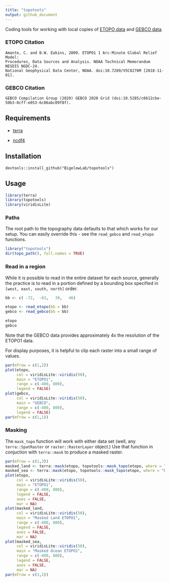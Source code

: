 ```yaml
---
title: "topotools"
output: github_document
---
```


Coding tools for working with local copies of [ETOPO data](https://ngdc.noaa.gov/mgg/global/) and [GEBCO data](https://www.gebco.net).

### ETOPO Citation
```
Amante, C. and B.W. Eakins, 2009. ETOPO1 1 Arc-Minute Global Relief Model:
Procedures, Data Sources and Analysis. NOAA Technical Memorandum NESDIS NGDC-24.
National Geophysical Data Center, NOAA. doi:10.7289/V5C8276M [2018-11-01].
```

### GEBCO Citation

```
GEBCO Compilation Group (2020) GEBCO 2020 Grid (doi:10.5285/c6612cbe-50b3-0cff-e053-6c86abc09f8f).
```

## Requirements

+ [terra](https://CRAN.R-project.org/package=terra)

+ [ncdf4](https://CRAN.R-project.org/package=ncdf4)

## Installation

```
devtools::install_github("BigelowLab/topotools")
```

## Usage

```r
library(terra)
library(topotools)
library(viridisLite)
```

### Paths

The root path to the topography data defaults to that which works for our setup. You can easily override this - see the `read_gebco` and `read_etopo` functions. 
``` r
library("topotools")
dir(topo_path(), full.names = TRUE)
```

### Read in a region

While it is possible to read in the entire dataset for each source, generally the practice is to read in a portion defined by a bounding box specified in `[west, east, south, north]` order.

```r
bb <- c( -72,  -63,   39,   46)

etopo <- read_etopo(bb = bb)
gebco <- read_gebco(bb = bb)

etopo
gebco
```
Note that the GEBCO data provides approximately 4x the resolution of the ETOPO1 data.

For display purposes, it is helpful to clip each raster into a small range of values.

```r
par(mfrow = c(1,2))
plot(etopo, 
     col = viridisLite::viridis(50), 
     main = "ETOPO1", 
     range = c(-400, 800), 
     legend = FALSE)
plot(gebco, 
     col = viridisLite::viridis(50), 
     main = "GEBCO", 
     range = c(-400, 800), 
     legend = FALSE)
par(mfrow = c(1,1))
```
### Masking

The `mask_topo` function will work with either data set (well, any `terra::SpatRaster` or `raster::RasterLayer` object.)  Use that function in conjuction with `terra::mask` to produce a masked raster.

```r
par(mfrow = c(1,3))
masked_land <- terra::mask(etopo, topotools::mask_topo(etopo, where = "above"))
masked_sea <- terra::mask(etopo, topotools::mask_topo(etopo, where = "below"))
plot(etopo, 
     col = viridisLite::viridis(50), 
     main = "ETOPO1", 
     range = c(-400, 800), 
     legend = FALSE,
     axes = FALSE,
     mar = NA)
plot(masked_land, 
     col = viridisLite::viridis(50), 
     main = "Masked Land ETOPO1", 
     range = c(-400, 800), 
     legend = FALSE,
     axes = FALSE,
     mar = NA)
plot(masked_sea, 
     col = viridisLite::viridis(50), 
     main = "Masked Ocean ETOPO1", 
     range = c(-400, 800), 
     legend = FALSE,
     axes = FALSE,
     mar = NA)
par(mfrow = c(1,1))
```
